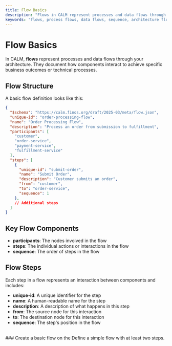 ```yaml
---
title: Flow Basics
description: "Flows in CALM represent processes and data flows through your architecture. They help document how components interact to achieve specific business outcomes."
keywords: "flows, process flows, data flows, sequence, architecture flows"
---
```


# Flow Basics

In CALM, **flows** represent processes and data flows through your architecture. They document how components interact to achieve specific business outcomes or technical processes.

## Flow Structure

A basic flow definition looks like this:

```json
{
  "$schema": "https://calm.finos.org/draft/2025-03/meta/flow.json",
  "unique-id": "order-processing-flow",
  "name": "Order Processing Flow",
  "description": "Process an order from submission to fulfillment",
  "participants": [
    "customer",
    "order-service",
    "payment-service",
    "fulfillment-service"
  ],
  "steps": [
    {
      "unique-id": "submit-order",
      "name": "Submit Order",
      "description": "Customer submits an order",
      "from": "customer",
      "to": "order-service",
      "sequence": 1
    },
    // Additional steps
  ]
}
```

## Key Flow Components

- **participants**: The nodes involved in the flow
- **steps**: The individual actions or interactions in the flow
- **sequence**: The order of steps in the flow

## Flow Steps

Each step in a flow represents an interaction between components and includes:

- **unique-id**: A unique identifier for the step
- **name**: A human-readable name for the step
- **description**: A description of what happens in this step
- **from**: The source node for this interaction
- **to**: The destination node for this interaction
- **sequence**: The step's position in the flow

<br/>
### Create a basic flow on the <SideEditorLink text="right side!"/> 
Define a simple flow with at least two steps.